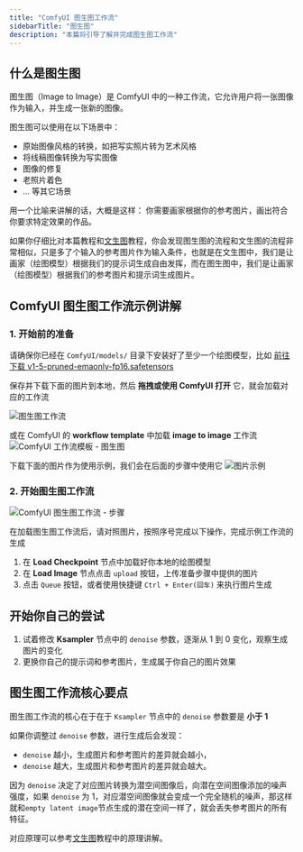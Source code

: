 ```yaml
---
title: "ComfyUI 图生图工作流"
sidebarTitle: "图生图"
description: "本篇将引导了解并完成图生图工作流"
---
```


## 什么是图生图

图生图（Image to Image）是 ComfyUI 中的一种工作流，它允许用户将一张图像作为输入，并生成一张新的图像。

图生图可以使用在以下场景中：
- 原始图像风格的转换，如把写实照片转为艺术风格
- 将线稿图像转换为写实图像
- 图像的修复
- 老照片着色
- ... 等其它场景

用一个比喻来讲解的话，大概是这样：
你需要画家根据你的参考图片，画出符合你要求特定效果的作品。

如果你仔细比对本篇教程和[文生图](/zh-CN/tutorials/basic/text-to-image)教程，你会发现图生图的流程和文生图的流程非常相似，只是多了个输入的参考图片作为输入条件，也就是在文生图中，我们是让画家（绘图模型）根据我们的提示词生成自由发挥，而在图生图中，我们是让画家（绘图模型）根据我们的参考图片和提示词生成图片。

## ComfyUI 图生图工作流示例讲解

### 1. 开始前的准备

请确保你已经在 `ComfyUI/models/` 目录下安装好了至少一个绘图模型，比如 [前往下载 v1-5-pruned-emaonly-fp16.safetensors](https://huggingface.co/Comfy-Org/stable-diffusion-v1-5-archive/blob/main/v1-5-pruned-emaonly-fp16.safetensors)

保存并下载下面的图片到本地，然后 **拖拽或使用 ComfyUI 打开** 它，就会加载对应的工作流

![图生图工作流](/images/tutorial/basic/image_to_image.png)

或在 ComfyUI 的 **workflow template** 中加载 **image to image** 工作流
![ComfyUI 工作流模板 - 图生图](/images/tutorial/basic/image-to-image-01-template.jpg)

下载下面的图片作为使用示例，我们会在后面的步骤中使用它
![图片示例](/images/tutorial/basic/example.png)

### 2. 开始图生图工作流

![ComfyUI 图生图工作流 - 步骤](/images/tutorial/basic/image-to-image-02-guide.jpg)

在加载图生图工作流后，请对照图片，按照序号完成以下操作，完成示例工作流的生成
1. 在 **Load Checkpoint** 节点中加载好你本地的绘图模型
2. 在 **Load Image** 节点点击 `upload` 按钮，上传准备步骤中提供的图片
3. 点击 `Queue` 按钮，或者使用快捷键 `Ctrl + Enter(回车)` 来执行图片生成

## 开始你自己的尝试

1. 试着修改 **Ksampler** 节点中的 `denoise` 参数，逐渐从 1 到 0 变化，观察生成图片的变化
2. 更换你自己的提示词和参考图片，生成属于你自己的图片效果

## 图生图工作流核心要点

图生图工作流的核心在于在于 `Ksampler` 节点中的 `denoise` 参数要是 **小于 1**

如果你调整过 `denoise` 参数，进行生成后会发现：
-  `denoise` 越小，生成图片和参考图片的差异就会越小，
-  `denoise` 越大，生成图片和参考图片的差异就会越大。

因为 `denoise` 决定了对应图片转换为潜空间图像后，向潜在空间图像添加的噪声强度，如果 `denoise` 为 1，对应潜空间图像就会变成一个完全随机的噪声，那这样就和`empty latent image`节点生成的潜在空间一样了，就会丢失参考图片的所有特征。

对应原理可以参考[文生图](/zh-CN/tutorials/basic/text-to-image)教程中的原理讲解。









